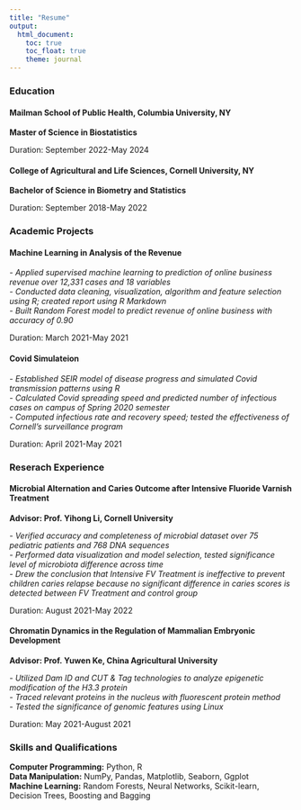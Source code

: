 ```yaml
---
title: "Resume"
output: 
  html_document:
    toc: true
    toc_float: true
    theme: journal
---
```


### Education 

#### Mailman School of Public Health, Columbia University, NY   	

**Master of Science in Biostatistics**

Duration: September 2022-May 2024

#### College of Agricultural and Life Sciences, Cornell University, NY   	

**Bachelor of Science in Biometry and Statistics**

Duration: September 2018-May 2022



### Academic Projects

#### Machine Learning in Analysis of the Revenue
*- Applied supervised machine learning to prediction of online business revenue over 12,331 cases and 18 variables*\
*- Conducted data cleaning, visualization, algorithm and feature selection using R; created report using R Markdown*\
*- Built Random Forest model to predict revenue of online business with accuracy of 0.90*

Duration: March 2021-May 2021

#### Covid Simulateion
*- Established SEIR model of disease progress and simulated Covid transmission patterns using R*\
*- Calculated Covid spreading speed and predicted number of infectious cases on campus of Spring 2020 semester*\
*- Computed infectious rate and recovery speed; tested the effectiveness of Cornell’s surveillance program *

Duration: April 2021-May 2021



### Reserach Experience

#### Microbial Alternation and Caries Outcome after Intensive Fluoride Varnish Treatment

**Advisor: Prof. Yihong Li, Cornell University**

*- Verified accuracy and completeness of microbial dataset over 75 pediatric patients and 768 DNA sequences*\
*- Performed data visualization and model selection, tested significance level of microbiota difference across time*\
*- Drew the conclusion that Intensive FV Treatment is ineffective to prevent children caries relapse because no significant difference in caries scores is detected between FV Treatment and control group*

Duration: August 2021-May 2022

#### Chromatin Dynamics in the Regulation of Mammalian Embryonic Development

**Advisor: Prof. Yuwen Ke, China Agricultural University**

*- Utilized Dam ID and CUT & Tag technologies to analyze epigenetic modification of the H3.3 protein*\
*- Traced relevant proteins in the nucleus with fluorescent protein method*\
*- Tested the significance of genomic features using Linux*

Duration: May 2021-August 2021


### Skills and Qualifications

**Computer Programming:** Python, R\
**Data Manipulation:**  NumPy, Pandas, Matplotlib, Seaborn, Ggplot\
**Machine Learning:**  Random Forests, Neural Networks, Scikit-learn, Decision Trees, Boosting and Bagging
